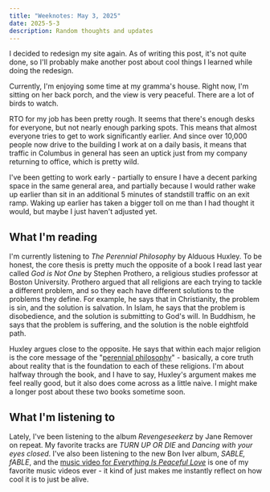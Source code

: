 ```yaml
---
title: "Weeknotes: May 3, 2025"
date: 2025-5-3
description: Random thoughts and updates
---
```


I decided to redesign my site again. As of writing this post, it's not quite done, so I'll probably make another post about cool things I learned while doing the redesign. 

Currently, I'm enjoying some time at my gramma's house. Right now, I'm sitting on her back porch, and the view is very peaceful. There are a lot of birds to watch. 

RTO for my job has been pretty rough. It seems that there's enough desks for everyone, but not nearly enough parking spots. This means that almost everyone tries to get to work significantly earlier. And since over 10,000 people now drive to the building I work at on a daily basis, it means that traffic in Columbus in general has seen an uptick just from my company returning to office, which is pretty wild.

I've been getting to work early - partially to ensure I have a decent parking space in the same general area, and partially because I would rather wake up earlier than sit in an additional 5 minutes of standstill traffic on an exit ramp. Waking up earlier has taken a bigger toll on me than I had thought it would, but maybe I just haven't adjusted yet. 

## What I'm reading

I'm currently listening to *The Perennial Philosophy* by Alduous Huxley. To be honest, the core thesis is pretty much the opposite of a book I read last year called  *God is Not One* by Stephen Prothero, a religious studies professor at Boston University. Prothero argued that all religions are each trying to tackle a different problem, and so they each have different solutions to the problems they define. For example, he says that in Christianity, the problem is sin, and the solution is salvation. In Islam, he says that the problem is disobedience, and the solution is submitting to God's will. In Buddhism, he says that the problem is suffering, and the solution is the noble eightfold path. 

Huxley argues close to the opposite. He says that within each major religion is the core message of the "[perennial philosophy](https://en.wikipedia.org/wiki/Perennial_philosophy)" - basically, a core truth about reality that is the foundation to each of these religions. I'm about halfway through the book, and I have to say, Huxley's argument makes me feel really good, but it also does come across as a little naive. I might make a longer post about these two books sometime soon.

## What I'm listening to

Lately, I've been listening to the album *Revengeseekerz* by Jane Remover on repeat. My favorite tracks are *TURN UP OR DIE* and *Dancing with your eyes closed*. I've also been listening to the new Bon Iver album, *SABLE, fABLE*, and the [music video for *Everything Is Peaceful Love*](https://www.youtube.com/watch?v=yaPX-i1TjCc) is one of my favorite music videos ever - it kind of just makes me instantly reflect on how cool it is to just be alive. 